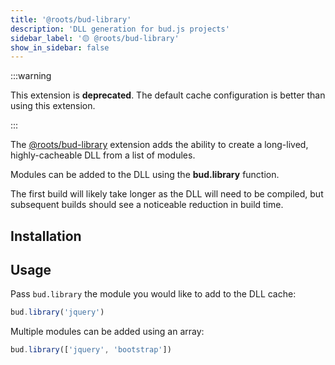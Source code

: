 ```yaml
---
title: '@roots/bud-library'
description: 'DLL generation for bud.js projects'
sidebar_label: '🟡 @roots/bud-library'
show_in_sidebar: false
---
```



:::warning

This extension is **deprecated**. The default cache configuration is better than using this extension.

:::

The [@roots/bud-library](/extensions/bud-library) extension adds the ability to create a long-lived, highly-cacheable DLL from a list of modules.

Modules can be added to the DLL using the **bud.library** function.

The first build will likely take longer as the DLL will need to be compiled, but subsequent builds should see a noticeable reduction in build time.

## Installation

<Install packages="@roots/bud-library" />

## Usage

Pass `bud.library` the module you would like to add to the DLL cache:

```js title='bud.config.js'
bud.library('jquery')
```

Multiple modules can be added using an array:

```js title='bud.config.js'
bud.library(['jquery', 'bootstrap'])
```
